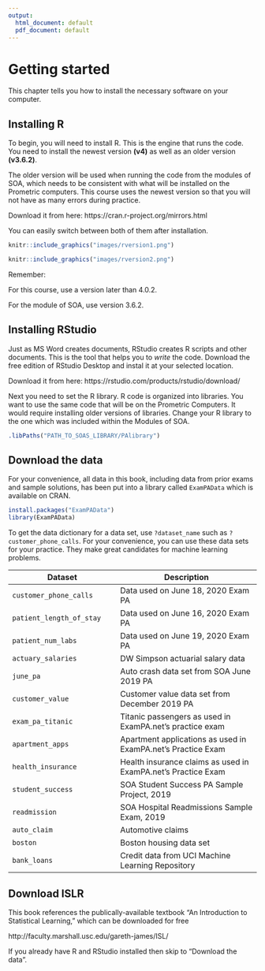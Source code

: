 ```yaml
---
output:
  html_document: default
  pdf_document: default
---
```

# Getting started 

This chapter tells you how to install the necessary software on your computer.

## Installing R

To begin, you will need to install R. This is the engine that runs the code. You need to install the newest version **(v4)** as well as an older version **(v3.6.2)**. 

The older version will be used when running the code from the modules of SOA, which needs to be consistent with what will be installed on the Prometric computers. This course uses the newest version so that you will not have as many errors during practice.

Download it from here: https://cran.r-project.org/mirrors.html

You can easily switch between both of them after installation.

```r
knitr::include_graphics("images/rversion1.png")
```


```r
knitr::include_graphics("images/rversion2.png")
```

Remember: 

For this course, use a version later than 4.0.2.

For the module of SOA, use version 3.6.2.

## Installing RStudio

Just as MS Word creates documents, RStudio creates R scripts and other documents. This is the tool that helps you to *write* the code. Download the free edition of RStudio Desktop and instal it at your selected location.

Download it from here: https://rstudio.com/products/rstudio/download/

Next you need to set the R library. R code is organized into libraries. You want to use the same code that will be on the Prometric Computers. It would require installing older versions of libraries. Change your R library to the one which was included within the Modules of SOA.

```r
.libPaths("PATH_TO_SOAS_LIBRARY/PAlibrary")
```

## Download the data

For your convenience, all data in this book, including data from prior exams and sample solutions, has been put into a library called `ExamPAData` which is available on CRAN.

```r
install.packages("ExamPAData")
library(ExamPAData)
```

To get the data dictionary for a data set, use `?dataset_name` such as `?customer_phone_calls`. For your convenience, you can use these data sets for your practice. They make great candidates for machine learning problems.

| Dataset   |      Description      |
|----------|-------------|
|`customer_phone_calls`| Data used on June 18, 2020 Exam PA |
|`patient_length_of_stay`| Data used on June 16, 2020 Exam PA|
|`patient_num_labs`| Data used on June 19, 2020 Exam PA |
|`actuary_salaries`| DW Simpson actuarial salary data|
|`june_pa`|Auto crash data set from SOA June 2019 PA|
|`customer_value`| Customer value data set from December 2019 PA|
|`exam_pa_titanic`| Titanic passengers as used in ExamPA.net's practice exam |
|`apartment_apps`| Apartment applications as used in ExamPA.net's Practice Exam|
|`health_insurance`| Health insurance claims as used in ExamPA.net's Practice Exam|
|`student_success`| SOA Student Success PA Sample Project, 2019|
|`readmission`| SOA Hospital Readmissions Sample Exam, 2019 |
|`auto_claim`| Automotive claims |
|`boston`| Boston housing data set |
|`bank_loans`| Credit data from UCI Machine Learning Repository |


## Download ISLR

This book references the publically-available textbook “An Introduction to Statistical Learning,” which can be downloaded for free

http://faculty.marshall.usc.edu/gareth-james/ISL/

If you already have R and RStudio installed then skip to "Download the data". 
